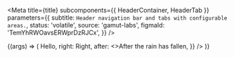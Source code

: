 
<Meta
  title={title}
  subcomponents={{ HeaderContainer, HeaderTab }}
  parameters={{
    subtitle: `Header navigation bar and tabs with configurable areas.`,
    status: 'volatile',
    source: 'gamut-labs',
    figmaId: 'TemYhRWOavsERWprDzRJCx',
  }}
/>

<Canvas withSource="open">
  <Story name="Header">
    {(args) => (
      <HeaderContainer
        sections={{
          left: <HeaderTab>Hello</HeaderTab>,
          right: <HeaderTab>Right</HeaderTab>,
          after: <>After the rain has fallen</>,
        }}
      />
    )}
  </Story>
</Canvas>

<Props of={HeaderContainer} />
